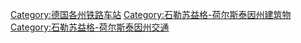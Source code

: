 [[Category:德国各州铁路车站|Category:德国各州铁路车站]]
[[Category:石勒苏益格-荷尔斯泰因州建筑物‎|Category:石勒苏益格-荷尔斯泰因州建筑物‎]]
[[Category:石勒苏益格-荷尔斯泰因州交通‎|Category:石勒苏益格-荷尔斯泰因州交通‎]]